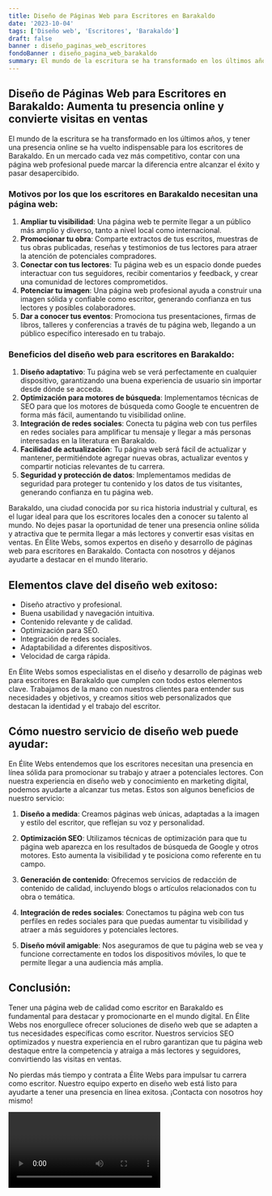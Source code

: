 ```yaml
---
title: Diseño de Páginas Web para Escritores en Barakaldo
date: '2023-10-04'
tags: ['Diseño web', 'Escritores', 'Barakaldo']
draft: false
banner : diseño_paginas_web_escritores
fondoBanner : diseño_pagina_web_barakaldo
summary: El mundo de la escritura se ha transformado en los últimos años, y tener una presencia online se ha vuelto indispensable para los escritores de Barakaldo. En un mercado cada vez más competitivo, contar con una página web profesional puede marcar la diferencia entre alcanzar el éxito y pasar desapercibido.
---
```


## Diseño de Páginas Web para Escritores en Barakaldo: Aumenta tu presencia online y convierte visitas en ventas

El mundo de la escritura se ha transformado en los últimos años, y tener una presencia online se ha vuelto indispensable para los escritores de Barakaldo. En un mercado cada vez más competitivo, contar con una página web profesional puede marcar la diferencia entre alcanzar el éxito y pasar desapercibido.

### Motivos por los que los escritores en Barakaldo necesitan una página web:

1. **Ampliar tu visibilidad**: Una página web te permite llegar a un público más amplio y diverso, tanto a nivel local como internacional.
2. **Promocionar tu obra**: Comparte extractos de tus escritos, muestras de tus obras publicadas, reseñas y testimonios de tus lectores para atraer la atención de potenciales compradores.
3. **Conectar con tus lectores**: Tu página web es un espacio donde puedes interactuar con tus seguidores, recibir comentarios y feedback, y crear una comunidad de lectores comprometidos.
4. **Potenciar tu imagen**: Una página web profesional ayuda a construir una imagen sólida y confiable como escritor, generando confianza en tus lectores y posibles colaboradores.
5. **Dar a conocer tus eventos**: Promociona tus presentaciones, firmas de libros, talleres y conferencias a través de tu página web, llegando a un público específico interesado en tu trabajo.

### Beneficios del diseño web para escritores en Barakaldo:

1. **Diseño adaptativo**: Tu página web se verá perfectamente en cualquier dispositivo, garantizando una buena experiencia de usuario sin importar desde dónde se acceda.
2. **Optimización para motores de búsqueda**: Implementamos técnicas de SEO para que los motores de búsqueda como Google te encuentren de forma más fácil, aumentando tu visibilidad online.
3. **Integración de redes sociales**: Conecta tu página web con tus perfiles en redes sociales para amplificar tu mensaje y llegar a más personas interesadas en la literatura en Barakaldo.
4. **Facilidad de actualización**: Tu página web será fácil de actualizar y mantener, permitiéndote agregar nuevas obras, actualizar eventos y compartir noticias relevantes de tu carrera.
5. **Seguridad y protección de datos**: Implementamos medidas de seguridad para proteger tu contenido y los datos de tus visitantes, generando confianza en tu página web.

Barakaldo, una ciudad conocida por su rica historia industrial y cultural, es el lugar ideal para que los escritores locales den a conocer su talento al mundo. No dejes pasar la oportunidad de tener una presencia online sólida y atractiva que te permita llegar a más lectores y convertir esas visitas en ventas. En Élite Webs, somos expertos en diseño y desarrollo de páginas web para escritores en Barakaldo. Contacta con nosotros y déjanos ayudarte a destacar en el mundo literario.

<GifSeo />

<Cta />

## Elementos clave del diseño web exitoso:

- Diseño atractivo y profesional.
- Buena usabilidad y navegación intuitiva.
- Contenido relevante y de calidad.
- Optimización para SEO.
- Integración de redes sociales.
- Adaptabilidad a diferentes dispositivos.
- Velocidad de carga rápida.

En Élite Webs somos especialistas en el diseño y desarrollo de páginas web para escritores en Barakaldo que cumplen con todos estos elementos clave. Trabajamos de la mano con nuestros clientes para entender sus necesidades y objetivos, y creamos sitios web personalizados que destacan la identidad y el trabajo del escritor.

## Cómo nuestro servicio de diseño web puede ayudar:

En Élite Webs entendemos que los escritores necesitan una presencia en línea sólida para promocionar su trabajo y atraer a potenciales lectores. Con nuestra experiencia en diseño web y conocimiento en marketing digital, podemos ayudarte a alcanzar tus metas. Estos son algunos beneficios de nuestro servicio:

1. **Diseño a medida**: Creamos páginas web únicas, adaptadas a la imagen y estilo del escritor, que reflejan su voz y personalidad.

2. **Optimización SEO**: Utilizamos técnicas de optimización para que tu página web aparezca en los resultados de búsqueda de Google y otros motores. Esto aumenta la visibilidad y te posiciona como referente en tu campo.

3. **Generación de contenido**: Ofrecemos servicios de redacción de contenido de calidad, incluyendo blogs o artículos relacionados con tu obra o temática.

4. **Integración de redes sociales**: Conectamos tu página web con tus perfiles en redes sociales para que puedas aumentar tu visibilidad y atraer a más seguidores y potenciales lectores.

5. **Diseño móvil amigable**: Nos aseguramos de que tu página web se vea y funcione correctamente en todos los dispositivos móviles, lo que te permite llegar a una audiencia más amplia.

## Conclusión:

Tener una página web de calidad como escritor en Barakaldo es fundamental para destacar y promocionarte en el mundo digital. En Élite Webs nos enorgullece ofrecer soluciones de diseño web que se adapten a tus necesidades específicas como escritor. Nuestros servicios SEO optimizados y nuestra experiencia en el rubro garantizan que tu página web destaque entre la competencia y atraiga a más lectores y seguidores, convirtiendo las visitas en ventas.

No pierdas más tiempo y contrata a Élite Webs para impulsar tu carrera como escritor. Nuestro equipo experto en diseño web está listo para ayudarte a tener una presencia en línea exitosa. ¡Contacta con nosotros hoy mismo!

<Video />

<CtaBot job='Escritores' city='Barakaldo'/>

<Gmaps query='Barakaldo+españa+maps' />